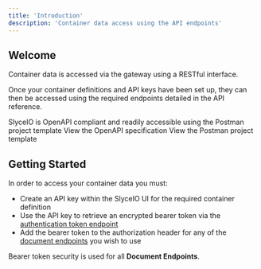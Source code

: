 ```yaml
---
title: 'Introduction'
description: 'Container data access using the API endpoints'
---
```


## Welcome

Container data is accessed via the gateway using a RESTful interface. 

Once your container definitions and API keys have been set up, they can then be accessed using the required endpoints detailed in the API reference. 

<Info>
SlyceIO is OpenAPI compliant and readily accessible using the Postman project template
</Info>

<CardGroup cols={2}>
<Card
  title="SlyceIO API Endpoints"
  icon="circle-nodes"
  href="/api-reference/openapispecification"
>
  View the OpenAPI specification
</Card>
<Card
  title="Postman"
  icon="file-code"
  href="/api-reference/postmantemplate"
>
  View the Postman project template

</Card>
</CardGroup>

## Getting Started

In order to access your container data you must:

- Create an API key within the SlyceIO UI for the required container definition 
- Use the API key to retrieve an encrypted bearer token via the [authentication token endpoint](/api-reference/endpoint/authentication)
- Add the bearer token to the authorization header for any of the [document endpoints](/api-reference/endpoint/create) you wish to use

<Note>
Bearer token security is used for all <b>Document Endpoints</b>.
</Note>

